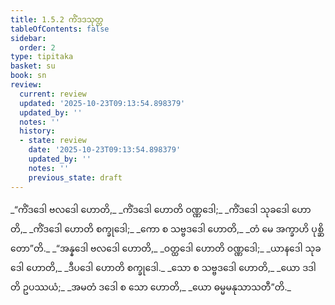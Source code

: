 ```yaml
---
title: 1.5.2 ကိံဒဒသုတ္တ
tableOfContents: false
sidebar:
  order: 2
type: tipitaka
basket: su
book: sn
review:
  current: review
  updated: '2025-10-23T09:13:54.898379'
  updated_by: ''
  notes: ''
  history:
  - state: review
    date: '2025-10-23T09:13:54.898379'
    updated_by: ''
    notes: ''
    previous_state: draft
---
```



<ReviewStatus review={frontmatter.review} showDetails={true} />

<HypothesisAnnotation frontmatter={frontmatter} />

<DynamicBreadcrumb />

<Division number="42" book="sn" e="ch" v="18" p="286">

<Paragraph number="243" type="verses" book="sn">
_“ကိံဒဒေါ ဗလဒေါ ဟောတိ,_  
_ကိံဒဒေါ ဟောတိ ဝဏ္ဏဒေါ;_  
_ကိံဒဒေါ သုခဒေါ ဟောတိ,_  
_ကိံဒဒေါ ဟောတိ စက္ခုဒေါ;_  
_ကော စ သဗ္ဗဒဒေါ ဟောတိ,_  
_တံ မေ အက္ခာဟိ ပုစ္ဆိတော”တိ._  

</Paragraph>

<Paragraph number="244" type="verses" book="sn">
_“အန္နဒေါ ဗလဒေါ ဟောတိ,_  
_ဝတ္ထဒေါ ဟောတိ ဝဏ္ဏဒေါ;_  
_ယာနဒေါ သုခဒေါ ဟောတိ,_  
_ဒီပဒေါ ဟောတိ စက္ခုဒေါ._  

</Paragraph>

<Paragraph number="245" type="verses" book="sn">
_သော စ သဗ္ဗဒဒေါ ဟောတိ,_  
_ယော ဒဒါတိ ဥပဿယံ;_  
_အမတံ ဒဒေါ စ သော ဟောတိ,_  
_ယော ဓမ္မမနုသာသတီ”တိ._
</Paragraph>
</Division>